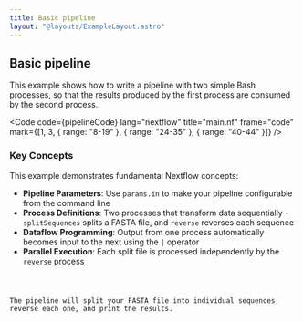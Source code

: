 ```yaml
---
title: Basic pipeline
layout: "@layouts/ExampleLayout.astro"
---
```



<h2>Basic pipeline</h2>

<p class="">
  This example shows how to write a pipeline with two simple Bash processes, so that the results
  produced by the first process are consumed by the second process.
</p>

<Code
  code={pipelineCode}
  lang="nextflow"
  title="main.nf"
  frame="code"
  mark={[1, 3, { range: "8-19" }, { range: "24-35" }, { range: "40-44" }]}
/>

### Key Concepts

This example demonstrates fundamental Nextflow concepts:

- **Pipeline Parameters**: Use `params.in` to make your pipeline configurable from the command line
- **Process Definitions**: Two processes that transform data sequentially - `splitSequences` splits a FASTA file, and `reverse` reverses each sequence
- **Dataflow Programming**: Output from one process automatically becomes input to the next using the `|` operator
- **Parallel Execution**: Each split file is processed independently by the `reverse` process

<Code lang="ansi" title="Running the Example" frame="terminal" code={terminalOutput} />

The pipeline will split your FASTA file into individual sequences, reverse each one, and print the results.
